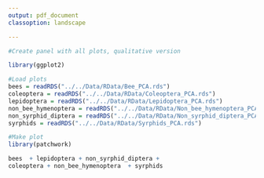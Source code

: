 ```yaml
---
output: pdf_document
classoption: landscape

---
```




```r

#Create panel with all plots, qualitative version

library(ggplot2)

#Load plots
bees = readRDS("../../Data/RData/Bee_PCA.rds")
coleoptera = readRDS("../../Data/RData/Coleoptera_PCA.rds")
lepidoptera = readRDS("../../Data/RData/Lepidoptera_PCA.rds")
non_bee_hymenoptera = readRDS("../../Data/RData/Non_bee_hymenoptera_PCA.rds")
non_syrphid_diptera = readRDS("../../Data/RData/Non_syrphid_diptera_PCA.rds")
syrphids = readRDS("../../Data/RData/Syrphids_PCA.rds")

#Make plot
library(patchwork)

bees  + lepidoptera + non_syrphid_diptera + 
coleoptera + non_bee_hymenoptera  + syrphids



```


